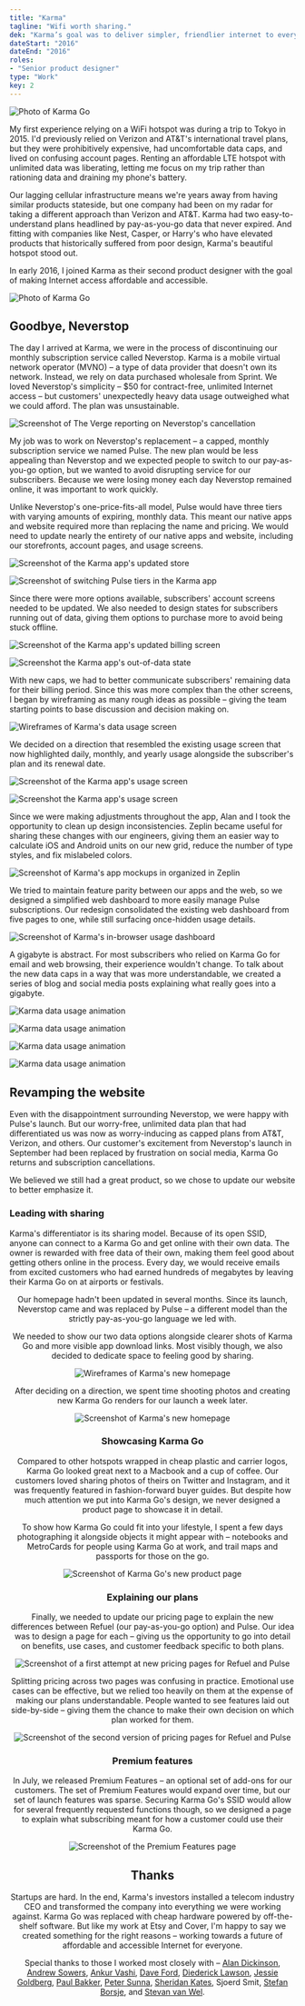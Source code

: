 ```yaml
---
title: "Karma"
tagline: "Wifi worth sharing."
dek: "Karma’s goal was to deliver simpler, friendlier internet to everyone. Our small team branded the device, designed its marketing, and built both web and app-based tools to manage your data."
dateStart: "2016"
dateEnd: "2016"
roles:
- "Senior product designer"
type: "Work"
key: 2
---
```


<ArticleMedia caption="">

![Photo of Karma Go](../images/work_key/karma.png)

</ArticleMedia>

My first experience relying on a WiFi hotspot was during a trip to Tokyo in 2015. I'd previously relied on Verizon and AT&T's international travel plans, but they were prohibitively expensive, had uncomfortable data caps, and lived on confusing account pages. Renting an affordable LTE hotspot with unlimited data was liberating, letting me focus on my trip rather than rationing data and draining my phone's battery.

Our lagging cellular infrastructure means we're years away from having similar products stateside, but one company had been on my radar for taking a different approach than Verizon and AT&T. Karma had two easy-to-understand plans headlined by pay-as-you-go data that never expired. And fitting with companies like Nest, Casper, or Harry's who have elevated products that historically suffered from poor design, Karma's beautiful hotspot stood out.

In early 2016, I joined Karma as their second product designer with the goal of making Internet access affordable and accessible.

<ArticleMedia caption="Karma Go">

![Photo of Karma Go](../images/work/karma/karma-go.jpg)

</ArticleMedia>

## Goodbye, Neverstop

The day I arrived at Karma, we were in the process of discontinuing our monthly subscription service called Neverstop. Karma is a mobile virtual network operator (MVNO) – a type of data provider that doesn't own its network. Instead, we rely on data purchased wholesale from Sprint. We loved Neverstop's simplicity – $50 for contract-free, unlimited Internet access – but customers' unexpectedly heavy data usage outweighed what we could afford. The plan was unsustainable.

<ArticleMedia caption="The Verge reporting on Neverstop's cancellation">

![Screenshot of The Verge reporting on Neverstop's cancellation](../images/work/karma/the-verge.jpg)

</ArticleMedia>

My job was to work on Neverstop's replacement – a capped, monthly subscription service we named Pulse. The new plan would be less appealing than Neverstop and we expected people to switch to our pay-as-you-go option, but we wanted to avoid disrupting service for our subscribers. Because we were losing money each day Neverstop remained online, it was important to work quickly.

Unlike Neverstop's one-price-fits-all model, Pulse would have three tiers with varying amounts of expiring, monthly data. This meant our native apps and website required more than replacing the name and pricing. We would need to update nearly the entirety of our native apps and website, including our storefronts, account pages, and usage screens.

<ArticleMedia caption="Karma's updated store and switching Pulse tiers">

<Grid>

![Screenshot of the Karma app's updated store](../images/work/karma/screenshot-store-body-1.png)

![Screenshot of switching Pulse tiers in the Karma app](../images/work/karma/screenshot-store-body-2.png)

</Grid>

</ArticleMedia>

Since there were more options available, subscribers' account screens needed to be updated. We also needed to design states for subscribers running out of data, giving them options to purchase more to avoid being stuck offline.

<ArticleMedia caption="Karma's updated billing screen and an example out-of-data state">

<Grid>

![Screenshot of the Karma app's updated billing screen](../images/work/karma/screenshot-account-body-1.png)

![Screenshot the Karma app's out-of-data state](../images/work/karma/screenshot-account-body-2.png)

</Grid>

</ArticleMedia>

With new caps, we had to better communicate subscribers' remaining data for their billing period. Since this was more complex than the other screens, I began by wireframing as many rough ideas as possible – giving the team starting points to base discussion and decision making on.
 
<ArticleMedia caption="Usage screen wireframes">

![Wireframes of Karma's data usage screen](../images/work/karma/app-usage-wireframes.jpg)

</ArticleMedia>

We decided on a direction that resembled the existing usage screen that now highlighted daily, monthly, and yearly usage alongside the subscriber's plan and its renewal date.

<ArticleMedia caption="Karma's updated usage screen">

<Grid>

![Screenshot of the Karma app's usage screen](../images/work/karma/screenshot-usage-body-1.png)

![Screenshot the Karma app's usage screen](../images/work/karma/screenshot-usage-body-2.png)

</Grid>

</ArticleMedia>

Since we were making adjustments throughout the app, <Link to="https://twitter.com/alandickinson">Alan</Link> and I took the opportunity to clean up design inconsistencies. <Link to="https://zeplin.io/">Zeplin</Link> became useful for sharing these changes with our engineers, giving them an easier way to calculate iOS and Android units on our new grid, reduce the number of type styles, and fix mislabeled colors.

<ArticleMedia caption="App mockups organized in Zeplin">

![Screenshot of Karma's app mockups in organized in Zeplin](../images/work/karma/zeplin.jpg)

</ArticleMedia>

We tried to maintain feature parity between our apps and the web, so we designed a simplified web dashboard to more easily manage Pulse subscriptions. Our redesign consolidated the existing web dashboard from five pages to one, while still surfacing once-hidden usage details.

<ArticleMedia caption="Signed in dashboard with expanded usage graphs">

![Screenshot of Karma's in-browser usage dashboard](../images/work/karma/web-dashboard.jpg)

</ArticleMedia>

A gigabyte is abstract. For most subscribers who relied on Karma Go for email and web browsing, their experience wouldn't change. To talk about the new data caps in a way that was more understandable, we created a series of blog and social media posts explaining what really goes into a gigabyte.

<ArticleMedia caption="Data usage animations">

<Grid>

![Karma data usage animation](../images/work/karma/15000-email.gif)

![Karma data usage animation](../images/work/karma/5000-maps.gif)

</Grid>

<Grid>

![Karma data usage animation](../images/work/karma/500-gifs.gif)

![Karma data usage animation](../images/work/karma/15-albums.gif)

</Grid>

</ArticleMedia>

## Revamping the website 

Even with the disappointment surrounding Neverstop, we were happy with Pulse's launch. But our worry-free, unlimited data plan that had differentiated us was now as worry-inducing as capped plans from AT&T, Verizon, and others. Our customer's excitement from Neverstop's launch in September had been replaced by frustration on social media, Karma Go returns and subscription cancellations.

We believed we still had a great product, so we chose to update our website to better emphasize it.

### Leading with sharing

Karma's differentiator is its sharing model. Because of its open SSID, anyone can connect to a Karma Go and get online with their own data. The owner is rewarded with free data of their own, making them feel good about getting others online in the process. Every day, we would receive emails from excited customers who had earned hundreds of megabytes by leaving their Karma Go on at airports or festivals.

<Tweet tweetLink="https://twitter.com/Werner/status/721821758773456896" align="center" />

Our homepage hadn't been updated in several months. Since its launch, Neverstop came and was replaced by Pulse – a different model than the strictly pay-as-you-go language we led with.

We needed to show our two data options alongside clearer shots of Karma Go and more visible app download links. Most visibly though, we also decided to dedicate space to feeling good by sharing.

<ArticleMedia caption="Homepage wireframes">

![Wireframes of Karma's new homepage](../images/work/karma/web-home-wireframes.jpg)

</ArticleMedia>

After deciding on a direction, we spent time shooting photos and creating new Karma Go renders for our launch a week later.

<ArticleMedia caption="Karma's new homepage">

![Screenshot of Karma's new homepage](../images/work/karma/web-home.jpg)

</ArticleMedia>

### Showcasing Karma Go

Compared to other hotspots wrapped in cheap plastic and carrier logos, Karma Go looked great next to a Macbook and a cup of coffee. Our customers loved sharing photos of theirs on Twitter and Instagram, and it was frequently featured in fashion-forward buyer guides. But despite how much attention we put into Karma Go's design, we never designed a product page to showcase it in detail.

To show how Karma Go could fit into your lifestyle, I spent a few days photographing it alongside objects it might appear with – notebooks and MetroCards for people using Karma Go at work, and trail maps and passports for those on the go.

<ArticleMedia caption="Karma Go's product page">

![Screenshot of Karma Go's new product page](../images/work/karma/web-karma-go.jpg)

</ArticleMedia>

### Explaining our plans

Finally, we needed to update our pricing page to explain the new differences between Refuel (our pay-as-you-go option) and Pulse. Our idea was to design a page for each – giving us the opportunity to go into detail on benefits, use cases, and customer feedback specific to both plans.

<ArticleMedia caption="Our first attempt at a set of pricing pages for Refuel and Pulse">

![Screenshot of a first attempt at new pricing pages for Refuel and Pulse](../images/work/karma/web-pricing-1.jpg)

</ArticleMedia>

Splitting pricing across two pages was confusing in practice. Emotional use cases can be effective, but we relied too heavily on them at the expense of making our plans understandable. People wanted to see features laid out side-by-side – giving them the chance to make their own decision on which plan worked for them.

<ArticleMedia caption="The second, simpler version of Karma's pricing page">

![Screenshot of the second version of pricing pages for Refuel and Pulse](../images/work/karma/web-pricing-2.jpg)

</ArticleMedia>

### Premium features

In July, we released Premium Features – an optional set of add-ons for our customers. The set of Premium Features would expand over time, but our set of launch features was sparse. Securing Karma Go's SSID would allow for several frequently requested functions though, so we designed a page to explain what subscribing meant for how a customer could use their Karma Go.

<ArticleMedia caption="Premium Features">

![Screenshot of the Premium Features page](../images/work/karma/web-premium-features.jpg)

</ArticleMedia>

## Thanks

 Startups are hard. In the end, Karma's investors installed a telecom industry CEO and transformed the company into everything we were working against. Karma Go was replaced with cheap hardware powered by off-the-shelf software. But like my work at <Link to="/etsy">Etsy</Link> and <Link to="/cover">Cover</Link>, I'm happy to say we created something for the right reasons – working towards a future of affordable and accessible Internet for everyone.

 Special thanks to those I worked most closely with – [Alan Dickinson](https://twitter.com/alandickinson), [Andrew Sowers](https://twitter.com/AndrewSowers), [Ankur Vashi](https://twitter.com/ankur_vashi), [Dave Ford](https://twitter.com/daveofthefuture), [Diederick Lawson](https://twitter.com/dkln), [Jessie Goldberg](https://twitter.com/JessieGoldberg), [Paul Bakker](https://twitter.com/JessieGoldberg), [Peter Sunna](https://twitter.com/petersunna), [Sheridan Kates](https://twitter.com/sheridanvk), Sjoerd Smit, [Stefan Borsje](https://twitter.com/sborsje), and [Stevan van Wel](https://twitter.com/stevenvanwel). 
